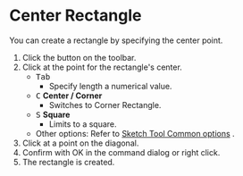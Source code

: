 
# Center Rectangle

<Reference shortcut='' command='Center Rectangle' button='Toolbar' />

You can create a rectangle by specifying the center point.

1. Click the button on the toolbar.
2. Click at the point for the rectangle's center.
   - <kbd>Tab</kbd> 
      - Specify length a numerical value.
   - <kbd>C</kbd> **Center / Corner**
      - Switches to Corner Rectangle.
   - <kbd>S</kbd> **Square**
      - Limits to a square.
   - Other options: Refer to [Sketch Tool Common options](common-options) .
3. Click at a point on the diagonal.
4. Confirm with OK in the command dialog or right click.
5. The rectangle is created.